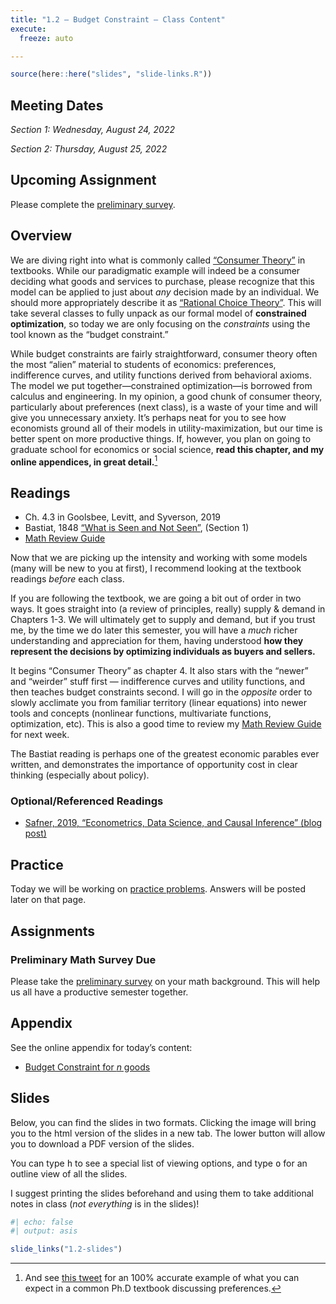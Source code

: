 ```yaml
---
title: "1.2 — Budget Constraint — Class Content"
execute:
  freeze: auto

---
```


```r
source(here::here("slides", "slide-links.R"))
```

::: {.callout-note appearance=minimal}
# Meeting Dates
*Section 1: Wednesday, August 24, 2022*

*Section 2: Thursday, August 25, 2022*
:::

::: callout-warning
# Upcoming Assignment
Please complete the [preliminary survey](/assignments/00-preliminary-survey.qmd).
:::

## <i class="fas fa-info-circle fa-lg"></i> Overview

We are diving right into what is commonly called ["Consumer Theory"](https://en.wikipedia.org/wiki/Consumer_choice) in textbooks. While our paradigmatic example will indeed be a consumer deciding what goods and services to purchase, please recognize that this model can be applied to just about *any* decision made by an individual. We should more appropriately describe it as ["Rational Choice Theory"](https://en.wikipedia.org/wiki/Rational_choice_theory). This will take several classes to fully unpack as our formal model of **constrained optimization**, so today we are only focusing on the *constraints* using the tool known as the "budget constraint."

While budget constraints are fairly straightforward, consumer theory often the most "alien" material to students of economics: preferences, indifference curves, and utility functions derived from behavioral axioms. The model we put together—constrained optimization—is borrowed from calculus and engineering. In my opinion, a good chunk of consumer theory, particularly about preferences (next class), is a waste of your time and will give you unnecessary anxiety. It's perhaps neat for you to see how economists ground all of their models in utility-maximization, but our time is better spent on more productive things. If, however, you plan on going to graduate school for economics or social science, **read this chapter, and my online appendices, in great detail.**^[And see [this tweet](https://twitter.com/graykimbrough/status/1291017699481575424) for an 100% accurate example of what you can expect in a common Ph.D textbook discussing preferences.]

## <i class="fas fa-book-reader fa-lg"></i> Readings

- <i class="fas fa-book"></i> Ch. 4.3 in Goolsbee, Levitt, and Syverson, 2019
- <i class="fas fa-external-link-square-alt"></i> Bastiat, 1848 [“What is Seen and Not Seen”](https://www.econlib.org/library/Bastiat/basEss.html?chapter_num=4#book-reader), (Section 1)
- <i class="fas fa-external-link-square-alt"></i> [Math Review Guide](/resources/math_guide)

Now that we are picking up the intensity and working with some models (many will be new to you at first), I recommend looking at the textbook readings *before* each class.

If you are following the textbook, we are going a bit out of order in two ways. It goes straight into (a review of principles, really) supply & demand in Chapters 1-3. We will ultimately get to supply and demand, but if you trust me, by the time we do later this semester, you will have a *much* richer understanding and appreciation for them, having understood **how they represent the decisions by optimizing individuals as buyers and sellers.**

It begins "Consumer Theory" as chapter 4. It also stars with the "newer" and "weirder" stuff first — indifference curves and utility functions, and then teaches budget constraints second. I will go in the *opposite* order to slowly acclimate you from familiar territory (linear equations) into newer tools and concepts (nonlinear functions, multivariate functions, optimization, etc). This is also a good time to review my [Math Review Guide](/files/math_review_guide.pdf) for next week.

The Bastiat reading is perhaps one of the greatest economic parables ever written, and demonstrates the importance of opportunity cost in clear thinking (especially about policy).

### Optional/Referenced Readings

- [<i class="fas fa-external-link-square-alt"></i> Safner, 2019, "Econometrics, Data Science, and Causal Inference" (blog post)](https://ryansafner.com/post/econometrics-data-science-and-causal-inference/)

## <i class="fas fa-dumbbell"></i> Practice

Today we will be working on [practice problems](/practice/1.2-practice). Answers will be posted later on that page.

## <i class="fas fa-laptop-code"></i> Assignments

### Preliminary Math Survey Due

Please take the [preliminary survey](/assignment/00-preliminary-survey) on your math background. This will help us all have a productive semester together.

## <i class="fas fa-sigma"></i> Appendix

See the online appendix for today's content:

- [Budget Constraint for $n$ goods](/resources/appendices/1.2-appendix.html#budget-constraint-for-n-goods)

## <i class="fas fa-chalkboard-teacher"></i> Slides

Below, you can find the slides in two formats. Clicking the image will bring you to the html version of the slides in a new tab. The lower button will allow you to download a PDF version of the slides. 

::: callout-tip
You can type <kbd>h</kbd> to see a special list of viewing options, and type <kbd>o</kbd> for an outline view of all the slides.
:::

I suggest printing the slides beforehand and using them to take additional notes in class (*not everything* is in the slides)!

```r
#| echo: false
#| output: asis

slide_links("1.2-slides")
```

